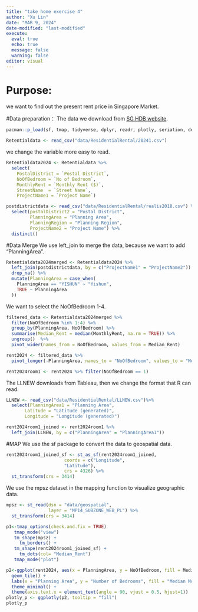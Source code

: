 ```yaml
---
title: "take home exercise 4"
author: "Xu Lin"
date: "MAR 9, 2024"
date-modified: "last-modified"
execute: 
  eval: true
  echo: true
  message: false
  warning: false
editor: visual
---
```


# Purpose:

we want to find out the present rent price in Singapore Market.

#Data preparation：
The data we download from [SG HDB website](https://www.ura.gov.sg/property-market-information/pmiResidentialRentalSearch).
```r
pacman::p_load(sf, tmap, tidyverse, dplyr, readr, plotly, seriation, dendextend, heatmaply)
```

```r
Retentialdata <- read_csv("data/ResidentialRental/20241.csv")
```

we change the variable more easy to read.
```r
Retentialdata2024 <- Retentialdata %>%
  select(
    PostalDistrict = `Postal District`, 
    NoOfBedroom = `No of Bedroom`, 
    MonthlyRent = `Monthly Rent ($)`,
    StreetName  = `Street Name`,
    ProjectName1 = `Project Name`)
```

```r
postdistrictdata <- read_csv("data/ResidentialRental/realis2018.csv") %>%
  select(postalDistrict2 = "Postal District", 
         PlanningArea = "Planning Area",
         PlanningRegion = "Planning Region",
         ProjectName2 = "Project Name") %>%
  distinct()
```

#Data Merge
We use left_join to merge the data, because we want to add "PlanningArea".
```r
Retentialdata2024merged <- Retentialdata2024 %>%
  left_join(postdistrictdata, by = c("ProjectName1" = "ProjectName2")) %>%
  drop_na() %>%
  mutate(PlanningArea = case_when(
    PlanningArea == "YISHUN" ~ "Yishun",
    TRUE ~ PlanningArea 
  )) 
```

We want to select the NoOfBedroom 1-4.
```r
filtered_data <- Retentialdata2024merged %>%
  filter(NoOfBedroom %in% 1:4) %>%
  group_by(PlanningArea, NoOfBedroom) %>%
  summarise(Median_Rent = median(MonthlyRent, na.rm = TRUE)) %>%
  ungroup()  %>%
  pivot_wider(names_from = NoOfBedroom, values_from = Median_Rent)
```

```r
rent2024 <- filtered_data %>%
  pivot_longer(-PlanningArea, names_to = "NoOfBedroom", values_to = "Median_Rent")
```

```r
rent2024room1 <- rent2024 %>% filter(NoOfBedroom == 1)
```

The LLNEW downloads from Tableau, then we change the format that R can read. 
```r
LLNEW <- read_csv("data/ResidentialRental/LLNEW.csv")%>%
  select(PlanningArea1 = "Planning Area",
       Latitude = "Latitude (generated)",
       Longitude = "Longitude (generated)")
```

```r
rent2024room1_joined <- rent2024room1 %>%
  left_join(LLNEW, by = c("PlanningArea" = "PlanningArea1"))
```

#MAP
We use the sf package to convert the data to geospatial data. 
```r
rent2024room1_joined_sf <- st_as_sf(rent2024room1_joined,
                      coords = c("Longitude",
                      "Latitude"),
                      crs = 4326) %>%
  st_transform(crs = 3414)
```

We use the mpsz dataset in the mapping function to visualize geographic data.
```r
mpsz <- st_read(dsn = "data/geospatial", 
                layer = "MP14_SUBZONE_WEB_PL") %>%
  st_transform(crs = 3414)
```

```r
p1<-tmap_options(check.and.fix = TRUE)
   tmap_mode("view")
   tm_shape(mpsz) +
     tm_borders() +
   tm_shape(rent2024room1_joined_sf) +
     tm_dots(col= "Median_Rent")
   tmap_mode("plot")
```

```r
p2<-ggplot(rent2024, aes(x = PlanningArea, y = NoOfBedroom, fill = Median_Rent)) +
  geom_tile() + 
  labs(x = "Planning Area", y = "Number of Bedrooms", fill = "Median Monthly Rent") + 
  theme_minimal() +
  theme(axis.text.x = element_text(angle = 90, vjust = 0.5, hjust=1))
plotly_p <- ggplotly(p2, tooltip = "fill")
plotly_p
```






